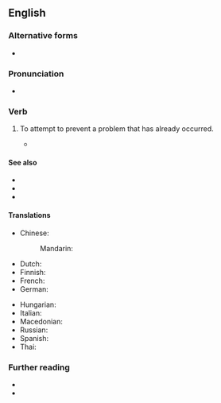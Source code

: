 ==English==

===Alternative forms===
* {{alter|en|lock the stable door after the horse has bolted|shut the stable door after the horse has bolted|close the stable door after the horse has been stolen|lock the stable door after the horse has been stolen}}

===Pronunciation===
* {{audio|en|en-au-close the stable door after the horse has bolted.ogg|Audio (AU)}}

===Verb===
{{en-verb|[[close]]<> the [[stable]] [[door]] [[after]] the [[horse]] [[have|has]]<has,has,had> [[bolt]]ed}}

# {{lb|en|idiomatic}} To attempt to prevent a problem that has already occurred.
#* {{quote-hansard
|en
|house=House of Commons
|speaker=Ian C. Lucas
|authorlink=Ian Lucas
|debate=WhatsApp Data Breach
|url=https://hansard.parliament.uk/Commons/2019-05-15/debates/B7EA7926-DDE7-4E6B-BC9B-47BB7B0BA5CF/WhatsappDataBreach
|date=15 May 2019
|column=242
|passage=We are now in an election period, with WhatsApp and closed Facebook groups being used, as we speak, in electoral campaigning, but the law has not changed since the DCMS Committee, on which I serve, raised these issues. We have yet another instance of '''shutting the door after the horse has bolted'''.}}

====See also====
* {{l|en|that ship has sailed}}
* {{l|en|too little, too late}}
* {{l|en|Scarborough warning}}

====Translations====
{{trans-top}}
* Chinese:
*: Mandarin: {{t+|cmn|亡羊補牢|lit=to repair the pen after sheep is lost}}
* Dutch: {{t|nl|als het kalf verdronken is, dempt men de put}}
* Finnish: {{t|fi|[[myöhäistä hiiren haukotella kun on kissan suussa|haukotella kissan suussa]]|lit=it's too late for a mouse to yawn when in a cat's mouth}}
* French: {{t+|fr|c'est de la moutarde après dîner|lit=it's mustard after dinner}}
* German: {{t|de|den Brunnen zudecken, wenn das Kind hineingefallen ist|lit=to cover the well after the child fell into it}}
{{trans-mid}}
* Hungarian: {{t+|hu|eső után köpönyeg}}
* Italian: {{t|it|chiudere il recinto dopo che i buoi sono scappati|lit=to close the gate after the oxen have escaped}}
* Macedonian: {{t|mk|по свадба тапани}}
* Russian: {{t|ru|после пожара да за водой|lit=fetching water after the fire}}
* Spanish: {{t|es|a buenas horas mangas verdes}}
* Thai: {{t|th|วัวหายล้อมคอก|lit=to create a pen after the oxen have disappeared}}
{{trans-bottom}}

===Further reading===
* {{R:Collins}}
* {{R:Phrase Finder|url=shut-the-stable-door-after-the-horse-has-bolted.html}}